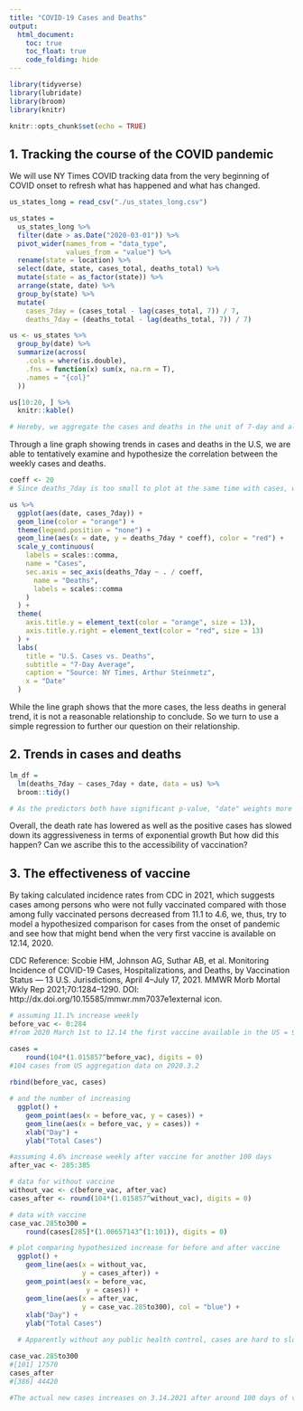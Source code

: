 ```yaml
---
title: "COVID-19 Cases and Deaths"
output: 
  html_document:
    toc: true
    toc_float: true
    code_folding: hide
---
```


```r
library(tidyverse)
library(lubridate)
library(broom)
library(knitr)

knitr::opts_chunk$set(echo = TRUE)
```

## 1. Tracking the course of the COVID pandemic
We will use NY Times COVID tracking data from the very beginning of COVID onset to refresh what has happened and what has changed.
```r
us_states_long = read_csv("./us_states_long.csv")

us_states =
  us_states_long %>%
  filter(date > as.Date("2020-03-01")) %>%
  pivot_wider(names_from = "data_type", 
              values_from = "value") %>%
  rename(state = location) %>%
  select(date, state, cases_total, deaths_total) %>%
  mutate(state = as_factor(state)) %>%
  arrange(state, date) %>%
  group_by(state) %>%
  mutate(
    cases_7day = (cases_total - lag(cases_total, 7)) / 7,
    deaths_7day = (deaths_total - lag(deaths_total, 7)) / 7)

us <- us_states %>%
  group_by(date) %>%
  summarize(across(
    .cols = where(is.double),
    .fns = function(x) sum(x, na.rm = T),
    .names = "{col}"
  ))

us[10:20, ] %>%
  knitr::kable()

# Hereby, we aggregate the cases and deaths in the unit of 7-day and also added up for national levels. Now we are wondering what is the relationship between positive cases and death? How has it varied as the pandemic has progressed in time? 
```


Through a line graph showing trends in cases and deaths in the U.S, we are able to tentatively examine and hypothesize the correlation between the weekly cases and deaths. 
```r
coeff <- 20   
# Since deaths_7day is too small to plot at the same time with cases, we add a random number to make deaths_7day more visible, "10" is not work so well, ~30 seems more suitable 

us %>%
  ggplot(aes(date, cases_7day)) +
  geom_line(color = "orange") +
  theme(legend.position = "none") +
  geom_line(aes(x = date, y = deaths_7day * coeff), color = "red") +
  scale_y_continuous(
    labels = scales::comma,
    name = "Cases",
    sec.axis = sec_axis(deaths_7day ~ . / coeff,
      name = "Deaths",
      labels = scales::comma
    )
  ) +
  theme(
    axis.title.y = element_text(color = "orange", size = 13),
    axis.title.y.right = element_text(color = "red", size = 13)
  ) +
  labs(
    title = "U.S. Cases vs. Deaths",
    subtitle = "7-Day Average",
    caption = "Source: NY Times, Arthur Steinmetz",
    x = "Date"
  )
```


While the line graph shows that the more cases, the less deaths in general trend, it is not a reasonable relationship to conclude. So we turn to use a simple regression to further our question on their relationship. 

## 2. Trends in cases and deaths
```r
lm_df = 
  lm(deaths_7day ~ cases_7day + date, data = us) %>%
  broom::tidy() 

# As the predictors both have significant p-value, "date" weights more than "cases_7day" in predicting the deaths_7day. Therefore, the death versus cases would be more efficient to show a correlation if it is adjusted by time series or lead-lag analysis. 
```
Overall, the death rate has lowered as well as the positive cases has slowed down its aggressiveness in terms of exponential growth But how did this happen? Can we ascribe this to the accessibility of vaccination?

## 3. The effectiveness of vaccine
By taking calculated incidence rates from CDC in 2021, which suggests cases among persons who were not fully vaccinated compared with those among fully vaccinated persons decreased from 11.1 to 4.6, we, thus, try to model a hypothesized comparison for cases from the onset of pandemic and see how that might bend when the very first vaccine is available on 12.14, 2020. 

CDC Reference: Scobie HM, Johnson AG, Suthar AB, et al. Monitoring Incidence of COVID-19 Cases, Hospitalizations, and Deaths, by Vaccination Status — 13 U.S. Jurisdictions, April 4–July 17, 2021. MMWR Morb Mortal Wkly Rep 2021;70:1284–1290. DOI: http://dx.doi.org/10.15585/mmwr.mm7037e1external icon.
```r
# assuming 11.1% increase weekly
before_vac <- 0:284
#from 2020 March 1st to 12.14 the first vaccine available in the US = 9*30 + 14

cases =
    round(104*(1.015857^before_vac), digits = 0) 
#104 cases from US aggregation data on 2020.3.2
  
rbind(before_vac, cases)

# and the number of increasing 
  ggplot() + 
    geom_point(aes(x = before_vac, y = cases)) + 
    geom_line(aes(x = before_vac, y = cases)) + 
    xlab("Day") + 
    ylab("Total Cases")
```


```r
#assuming 4.6% increase weekly after vaccine for another 100 days 
after_vac <- 285:385

# data for without vaccine
without_vac <- c(before_vac, after_vac)
cases_after <- round(104*(1.015857^without_vac), digits = 0)

# data with vaccine
case_vac.285to300 =
    round(cases[285]*(1.00657143^(1:101)), digits = 0) 

# plot comparing hypothesized increase for before and after vaccine
  ggplot() + 
    geom_line(aes(x = without_vac,
                  y = cases_after)) +
    geom_point(aes(x = before_vac, 
                   y = cases)) + 
    geom_line(aes(x = after_vac, 
                  y = case_vac.285to300), col = "blue") +
    xlab("Day") + 
    ylab("Total Cases")

  # Apparently without any public health control, cases are hard to slow down but does our hypothesized bending curve with vaccine available corresponding to the actual cases number? If it is very different, how long does vaccine take its effectiveness? How does the distribution of vaccine by sex, age, and race etc. demographic characteristics impact on the effectiveness of vaccine distribution and containing cases increment? 
```

```r
case_vac.285to300 
#[101] 17570
cases_after
#[386] 44420

#The actual new cases increases on 3.14.2021 after around 100 days of vaccine available is ~37989 recorded by the New York Times. The factual new cases is in between our hypothesized cases without and with vaccine. We could possibly say that the early-stage effectiveness of vaccine is not as potent as later in the 2021 while the CDC recorded or there is a lag in vaccine effective but is there other reasons that can result in the extra increment in new cases. Now we want to examine the vaccine distribution by demographic characteristics and hesitancy. 
```

